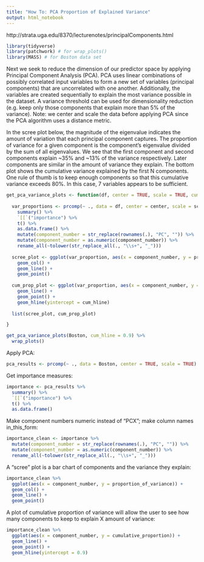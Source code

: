 ```yaml
---
title: "How To: PCA Proportion of Explained Variance"
output: html_notebook
---
```


http://strata.uga.edu/8370/lecturenotes/principalComponents.html

```r
library(tidyverse)
library(patchwork) # for wrap_plots()
library(MASS) # for Boston data set
```

Next we seek to reduce the dimension of our predictor space by applying Principal Component Analysis (PCA).  PCA uses linear combinations of possibly correlated input variables to form a new set of variables (principal components) that are uncorrelated with one another.  Additionally, the variables are created sequentially to explain the most variance possible in the dataset.  A variance threshold can be used for dimensionality reduction (e.g. keep only those components that explain more than 5\% of the variance). Note: we center and scale the data before applying PCA since the PCA algorithm uses a distance metric.

In the scree plot below, the magnitude of the eigenvalue indicates the amount of variation that each principal component captures.  The proportion of variance for a given component is the component's eigenvalue divided by the sum of all eigenvalues.  We see that the first component  and second components explain ~35\%  and ~13\% of the variance respectively. Later components are similar in the amount of variance they explain.  The bottom plot shows the cumulative variance explained by the first N components.  One rule of thumb is to keep enough components so that this cumulative variance exceeds 80\%.  In this case, 7 variables appears to be sufficient.

```r
get_pca_variance_plots <- function(df, center = TRUE, scale = TRUE, cum_hline = NULL) {
  
  var_proportions <- prcomp(~ ., data = df, center = center, scale = scale) %>%
    summary() %>%
    `[[`("importance") %>%
    t() %>%
    as.data.frame() %>%
    mutate(component_number = str_replace(rownames(.), "PC", "")) %>%
    mutate(component_number = as.numeric(component_number)) %>%
    rename_all(~tolower(str_replace_all(., "\\s+", "_"))) 
  
  scree_plot <- ggplot(var_proportion, aes(x = component_number, y = proportion_of_variance)) +
    geom_col() +
    geom_line() +
    geom_point()
  
  cum_prop_plot <- ggplot(var_proportion, aes(x = component_number, y = cumulative_proportion)) +
    geom_line() +
    geom_point() + 
    geom_hline(yintercept = cum_hline)
  
  list(scree_plot, cum_prop_plot)

}

get_pca_variance_plots(Boston, cum_hline = 0.9) %>%
  wrap_plots()

```


Apply PCA:
```r
pca_results <- prcomp(~ ., data = Boston, center = TRUE, scale = TRUE)
```

Get importance measures:
```r
importance <- pca_results %>%
  summary() %>%
  `[[`("importance") %>%
  t() %>%
  as.data.frame()
```

Make component numbers numeric instead of "PCX"; make column names in_this_form:
```r
importance_clean <- importance %>% 
  mutate(component_number = str_replace(rownames(.), "PC", "")) %>%
  mutate(component_number = as.numeric(component_number)) %>%
  rename_all(~tolower(str_replace_all(., "\\s+", "_"))) 
```

A "scree" plot is a bar chart of components and the variance they explain:
```r
importance_clean %>% 
  ggplot(aes(x = component_number, y = proportion_of_variance)) +
  geom_col() +
  geom_line() + 
  geom_point()
```

A plot of cumulative proportion of variance will allow the user to see how many components to keep to explain X amount of variance:
```r
importance_clean %>% 
  ggplot(aes(x = component_number, y = cumulative_proportion)) +
  geom_line() +
  geom_point() +
  geom_hline(yintercept = 0.9)
```


